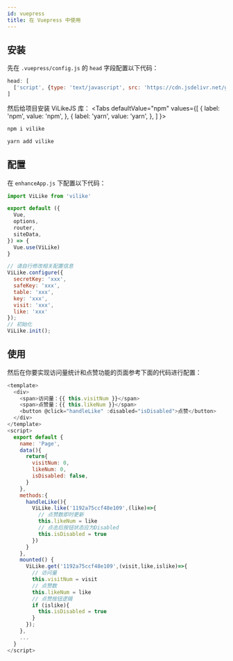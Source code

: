 ```yaml
---
id: vuepress
title: 在 Vuepress 中使用
---
```




## 安装
先在 `.vuepress/config.js` 的 `head` 字段配置以下代码：
```js title=".vuepress/config.js"
head: [
  ['script', {type: 'text/javascript', src: 'https://cdn.jsdelivr.net/gh/bmob/hydrogen-js-sdk@2.2.3/dist/Bmob-2.2.3.min.js'}]
]
```
然后给项目安装 ViLikeJS 库：
<Tabs
  defaultValue="npm"
  values={[
    { label: 'npm', value: 'npm', },
    { label: 'yarn', value: 'yarn', },
  ]
}>
<TabItem value="npm">

```sh
npm i vilike
```

</TabItem>
<TabItem value="yarn">

```sh
yarn add vilike
```

</TabItem>
</Tabs>  


## 配置
在 `enhanceApp.js` 下配置以下代码：
```js {1,9,13-20,22}
import ViLike from 'vilike'

export default ({
  Vue,
  options,
  router,
  siteData,
}) => {
  Vue.use(ViLike)
}

// 请自行修改相关配置信息
ViLike.configure({
  secretKey: 'xxx',
  safeKey: 'xxx',
  table: 'xxx',
  key: 'xxx',
  visit: 'xxx',
  like: 'xxx'
});
// 初始化
ViLike.init();
```
## 使用
然后在你要实现访问量统计和点赞功能的页面参考下面的代码进行配置：
```js
<template>
  <div>
    <span>访问量：{{ this.visitNum }}</span>
    <span>点赞量：{{ this.likeNum }}</span>
    <button @click="handleLike" :disabled="isDisabled">点赞</button>
  </div>
</template>
<script>
  export default {
    name: 'Page',
    data(){
      return{
        visitNum: 0,
        likeNum: 0,
        isDisabled: false,
      }
    },
    methods:{
      handleLike(){
        ViLike.like('1192a75ccf48e109',(like)=>{
          // 点赞数即时更新
          this.likeNum = like
          // 点击后按钮状态应为Disabled
          this.isDisabled = true
        })
      }
    },
    mounted() {
      ViLike.get('1192a75ccf48e109',(visit,like,islike)=>{
        // 访问量
        this.visitNum = visit
        // 点赞数
        this.likeNum = like
        // 点赞按钮逻辑
        if (islike){
          this.isDisabled = true
        }
      });
    },
    ...
  }
</script>
```
